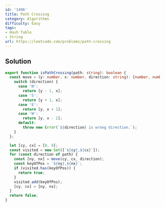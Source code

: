 ```yaml
---
id: '1496'
title: Path Crossing
category: Algorithms
difficulty: Easy
tags:
- Hash Table
- String
url: https://leetcode.com/problems/path-crossing
---
```


## Solution

```typescript filename="solution.ts" copy
export function isPathCrossing(path: string): boolean {
  const move = (y: number, x: number, direction: string): [number, number] => {
    switch (direction) {
      case 'N':
        return [y - 1, x];
      case 'S':
        return [y + 1, x];
      case 'E':
        return [y, x + 1];
      case 'W':
        return [y, x - 1];
      default:
        throw new Error(`${direction} is wrong direction.`);
    }
  };

  let [cy, cx] = [0, 0];
  const visited = new Set([`${cy},${cx}`]);
  for (const direction of path) {
    const [ny, nx] = move(cy, cx, direction);
    const keyOfPos = `${ny},${nx}`;
    if (visited.has(keyOfPos)) {
      return true;
    }
    visited.add(keyOfPos);
    [cy, cx] = [ny, nx];
  }
  return false;
}
```

